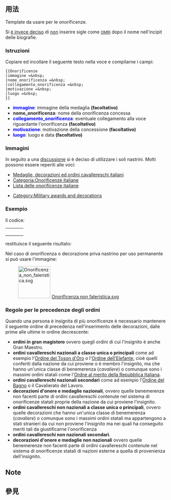 <includeonly><!-- 在這裡加入模板的保護標識 --></includeonly><noinclude>{{template doc page viewed directly}}</noinclude>
<!-- 在本行下編輯模板說明 -->

== 用法 ==
Template da usare per le onorificenze.

Si [[Discussioni_progetto:Biografie/Varie/Archivio#OMRI|è invece deciso]] di <span style="text-decoration: underline">non</span> inserire sigle come <small>[[Ordine al merito della Repubblica Italiana|OMRI]]</small> dopo il nome nell'incipit delle biografie.

===Istruzioni===
Copiare ed incollare il seguente testo nella voce e compilarne i campi:

<pre>
{{Onorificenze
|immagine =&nbsp;
|nome_onorificenza =&nbsp;
|collegamento_onorificenza =&nbsp;
|motivazione =&nbsp;
|luogo =&nbsp;
}}
</pre>

*'''<span style="color:blue">immagine</span>''': immagine della medaglia '''(facoltativo)'''
*'''nome_onorificenza''': nome della onorificenza concessa
*'''<span style="color:blue">collegamento_onorificenza</span>''': eventuale collegamento alla voce riguardante l'onorificenza '''(facoltativo)'''
*'''<span style="color:blue">motivazione</span>''': motivazione della concessione '''(facoltativo)'''
*'''<span style="color:blue">luogo</span>''': luogo e data '''(facoltativo)'''

===Immagini===
In seguito a una [[Wikipedia:Bar/Discussioni/Scusi: nastro o medaglia?|discussione]] si è deciso di utilizzare i soli nastrini. Molti possono essere reperiti alle voci:
*[[Medaglie, decorazioni ed ordini cavallereschi italiani]]
*[[:Categoria:Onorificenze italiane|Categoria:Onorificenze italiane]]
*[[Lista delle onorificenze italiane]]
*{{en icon}}[[:en:Category:Military awards and decorations|Category:Military awards and decorations]]

===Esempio===
Il codice:
{|
|<tt>
:{{Onorificenze
:|immagine = Valor militare gold medal BAR.svg
:|nome_onorificenza = Medaglia d'oro al valor militare
:|collegamento_onorificenza = valor militare
:|motivazione = Lorem ipsum dolor sit amet, consectetur adipisici elit, sed eiusmod tempor incidunt ut labore et dolore magna aliqua. Ut enim ad minim veniam, quis nostrud exercitation ullamco laboris nisi ut aliquid ex ea commodi consequat. Quis aute iure reprehenderit in voluptate velit esse cillum dolore eu fugiat nulla pariatur. Excepteur sint obcaecat cupiditat non proident, sunt in culpa qui officia deserunt mollit anim id est laborum.<nowiki><ref>Fonte legislativa e data</ref></nowiki>
:|luogo = Luogo, giorno mese ed anno
:}}
</tt>
|}

restituisce il seguente risultato:

{{Onorificenze
|immagine= Valor militare gold medal BAR.svg
|nome_onorificenza= Medaglia d'oro al valor militare
|collegamento_onorificenza= valor militare
|motivazione= Lorem ipsum dolor sit amet, consectetur adipisici elit, sed eiusmod tempor incidunt ut labore et dolore magna aliqua. Ut enim ad minim veniam, quis nostrud exercitation ullamco laboris nisi ut aliquid ex ea commodi consequat. Quis aute iure reprehenderit in voluptate velit esse cillum dolore eu fugiat nulla pariatur. Excepteur sint obcaecat cupiditat non proident, sunt in culpa qui officia deserunt mollit anim id est laborum.<ref>Fonte legislativa e data</ref>
|luogo= Luogo, giorno mese ed anno
}}

Nel caso di onorificenza o decorazione priva nastrino per uso permanente si può usare l'immagine:
:[[File:Onorificenza non faleristica.svg|100px]] [[:File:Onorificenza non faleristica.svg|Onorificenza non faleristica.svg]]

===Regole per le precedenze degli ordini===
Quando una persona è insignita di più onorificenze è necessario mantenere il seguente ordine di precedenza nell'inserimento delle decorazioni, dalle prime alle ultime in ordine decrescente:
*'''ordini in gran magistero''' ovvero quegli ordini di cui l'insignito è anche Gran Maestro.
*'''ordini cavallereschi nazionali a classe unica o principali''' come ad esempio l'[[Ordine del Toson d'Oro]] o l'[[Ordine dell'Elefante]], cioè quelli conferiti dalla nazione da cui proviene o è membro l'insignito, ma che hanno un'unica classe di benemerenza (''cavaliere'') o comunque sono i massimi ordini statali come l'[[Ordne al merito della Repubblica Italiana]].
*'''ordini cavallereschi nazionali secondari''' come ad esempio l'[[Ordine del Bagno]] o il Cavalierato del Lavoro.
*'''decorazioni d'onore e medaglie nazionali''', ovvero quelle benemerenze non facenti parte di ordini cavallereschi contenute nel sistema di onorificenze statali proprie della nazione da cui proviene l'insignito.
*'''ordini cavallereschi non nazionali a classe unica o principali''', ovvero quelle decorazioni che hanno un'unica classe di benemerenza (''cavaliere'') o comunque sono i massimi ordini statali ma appartengono a stati stranieri da cui non proviene l'insignito ma nei quali ha conseguito meriti tali da giustificarne l'onorificenza
*'''ordini cavallereschi non nazionali secondari'''.
*'''decorazioni d'onore e medaglie non nazionali''' ovvero quelle benemerenze non facenti parte di ordini cavallereschi contenute nel sistema di onorificenze statali di nazioni esterne a quella di provenienza dell'insignito.

==Note==
<references/>

<noinclude>
== 參見 ==

<includeonly>
<!-- 本行下加入模板的分類 -->

<!-- 本行下加入模板的跨語言鏈接 -->

</includeonly>